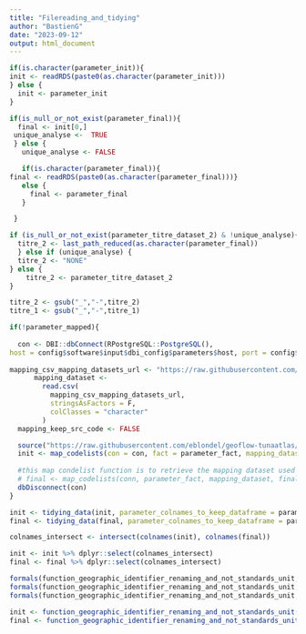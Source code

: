 ```yaml
---
title: "Filereading_and_tidying"
author: "BastienG"
date: "2023-09-12"
output: html_document
---
```




```r

if(is.character(parameter_init)){
init <- readRDS(paste0(as.character(parameter_init)))
} else {
  init <- parameter_init
}

if(is_null_or_not_exist(parameter_final)){
  final <- init[0,] 
 unique_analyse <-  TRUE
 } else {
   unique_analyse <- FALSE

   if(is.character(parameter_final)){
final <- readRDS(paste0(as.character(parameter_final)))}
   else {
     final <- parameter_final
   }

 }

if (is_null_or_not_exist(parameter_titre_dataset_2) & !unique_analyse){
  titre_2 <- last_path_reduced(as.character(parameter_final))
  } else if (unique_analyse) {
  titre_2 <- "NONE"
} else {
    titre_2 <- parameter_titre_dataset_2
}

titre_2 <- gsub("_","-",titre_2)
titre_1 <- gsub("_","-",titre_1)

```


```r


if(!parameter_mapped){
  
  con <- DBI::dbConnect(RPostgreSQL::PostgreSQL(),
host = config$software$input$dbi_config$parameters$host, port = config$software$input$dbi_config$parameters$port,  user = config$software$input$dbi_config$parameters$user,dbname=config$software$input$dbi_config$parameters$dbname, password = config$software$input$dbi_config$parameters$password)
  
mapping_csv_mapping_datasets_url <- "https://raw.githubusercontent.com/fdiwg/fdi-mappings/main/global/firms/gta/codelist_mapping_rfmos_to_global.csv"
      mapping_dataset <-
        read.csv(
          mapping_csv_mapping_datasets_url,
          stringsAsFactors = F,
          colClasses = "character"
        )
  mapping_keep_src_code <- FALSE

  source("https://raw.githubusercontent.com/eblondel/geoflow-tunaatlas/master/tunaatlas_scripts/generation/map_codelists.R")
  init <- map_codelists(con = con, fact = parameter_fact, mapping_dataset = mapping_dataset, dataset_to_map = init, mapping_keep_src_code = FALSE, summary_mapping = TRUE)$dataset_mapped
        
  #this map condelist function is to retrieve the mapping dataset used
  # final <- map_codelists(conn, parameter_fact, mapping_dataset, final, mapping_keep_src_code = FALSE, summary_mapping = FALSE)
  dbDisconnect(con)
}

```

```r

init <- tidying_data(init, parameter_colnames_to_keep_dataframe = parameter_colnames_to_keep, time_dimension = parameter_time_dimension)
final <- tidying_data(final, parameter_colnames_to_keep_dataframe = parameter_colnames_to_keep, time_dimension = parameter_time_dimension)

colnames_intersect <- intersect(colnames(init), colnames(final))

init <- init %>% dplyr::select(colnames_intersect)
final <- final %>% dplyr::select(colnames_intersect)

```


```r

formals(function_geographic_identifier_renaming_and_not_standards_unit, envir = environment())$geo_dim = parameter_geographical_dimension
formals(function_geographic_identifier_renaming_and_not_standards_unit, envir = environment())$parameter_fact = parameter_fact
formals(function_geographic_identifier_renaming_and_not_standards_unit, envir = environment())$parameter_UNK_for_not_standards_unit = parameter_UNK_for_not_standards_unit

init <- function_geographic_identifier_renaming_and_not_standards_unit(init)
final <- function_geographic_identifier_renaming_and_not_standards_unit(final)


```
